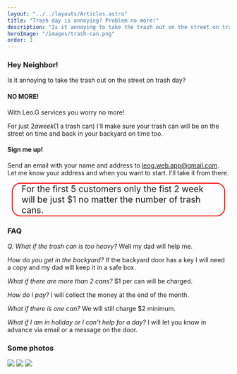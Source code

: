 ```yaml
---
layout: "../../layouts/Articles.astro"
title: "Trash day is annoying? Problem no more!"
description: "Is it annoying to take the trash out on the street on trash day? With Leo.G services you worry no more! Click here to learn more!"
heroImage: "/images/trash-can.png"
order: 1
---
```


### Hey Neighbor!

Is it annoying to take the trash out on the street on trash day?

#### NO MORE!

With Leo.G services you worry no more!

For just $2 a week ($1 a trash can) I'll make sure your trash can will be on the street on time and back in your backyard on time too.


#### Sign me up!

Send an email with your name and address to <a href = "mailto: leog.web.app@gmail.com">leog.web.app@gmail.com</a>.
Let me know your address and when you want to start. I'll take it from there.

<div style="border: 2px solid red; padding: 0 20px; font-size: 140%; margin: 10px 10px; border-radius: 20px;">
  For the first 5 customers only the fist 2 week will be just $1 no matter the
  number of trash cans.
</div>

### FAQ

_Q. What if the trash can is too heavy?_
Well my dad will help me.

_How do you get in the backyard?_
If the backyard door has a key I will need a copy and my dad will keep it in a safe box.

_What if there are more than 2 cans?_
$1 per can will be charged.

_How do I pay?_
I will collect the money at the end of the month.

_What if there is one can?_
We will still charge $2 minimum.

_What if I am in holiday or I can't help for a day?_
I will let you know in advance via email or a message on the door.

### Some photos

<img style="max-width:vw" src="/images/leog_trashcan1.jpg" />
<img style="max-width:vw" src="/images/leog_trashcan2.jpg" />
<img style="max-width:vw" src="/images/leog_trashcan3.jpg" />
